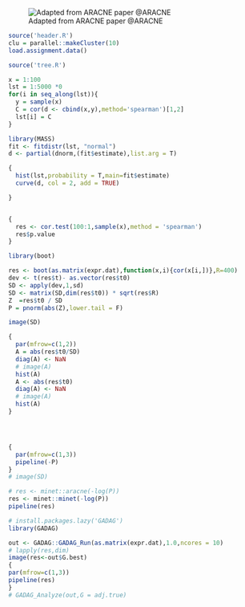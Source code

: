 

![Adapted from ARACNE paper @ARACNE ](http://media.springernature.com/lw785/springer-static/image/art%3A10.1186%2F1471-2105-7-S1-S7/MediaObjects/12859_2006_Article_1290_Fig5_HTML.jpg)

```r
source('header.R')
clu = parallel::makeCluster(10)
load.assignment.data()
```

```r
source('tree.R')
```

```r

x = 1:100
lst = 1:5000 *0
for(i in seq_along(lst)){
  y = sample(x)
  C = cor(d <- cbind(x,y),method='spearman')[1,2]
  lst[i] = C
}

library(MASS)
fit <- fitdistr(lst, "normal")
d <- partial(dnorm,(fit$estimate),list.arg = T)

{
  hist(lst,probability = T,main=fit$estimate)
  curve(d, col = 2, add = TRUE)

}


{
  res <- cor.test(100:1,sample(x),method = 'spearman')
  res$p.value
}

library(boot)

res <- boot(as.matrix(expr.dat),function(x,i){cor(x[i,])},R=400)
dev <- t(res$t)- as.vector(res$t0)
SD <- apply(dev,1,sd)
SD <- matrix(SD,dim(res$t0)) * sqrt(res$R)
Z  =res$t0 / SD
P = pnorm(abs(Z),lower.tail = F)

image(SD)

{
  par(mfrow=c(1,2))
  A = abs(res$t0/SD)
  diag(A) <- NaN
  # image(A)
  hist(A)
  A <- abs(res$t0)
  diag(A) <- NaN
  # image(A)
  hist(A)
}




{
  par(mfrow=c(1,3))
  pipeline(-P)
}
# image(SD)
```

```r
# res <- minet::aracne(-log(P))
res <- minet::minet(-log(P))
pipeline(res)
```

```r
# install.packages.lazy('GADAG')
library(GADAG)

out <- GADAG::GADAG_Run(as.matrix(expr.dat),1.0,ncores = 10)
# lapply(res,dim)
image(res<-out$G.best)
{
par(mfrow=c(1,3))
pipeline(res)
}
# GADAG_Analyze(out,G = adj.true)
```


